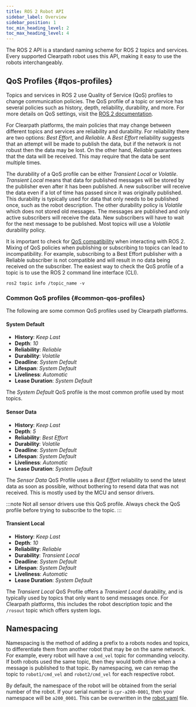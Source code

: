 ```yaml
---
title: ROS 2 Robot API
sidebar_label: Overview
sidebar_position: 1
toc_min_heading_level: 2
toc_max_heading_level: 4
---
```



The ROS 2 API is a standard naming scheme for ROS 2 topics and services. Every supported Clearpath
robot uses this API, making it easy to use the robots interchangeably.


## QoS Profiles {#qos-profiles}

Topics and services in ROS 2 use Quality of Service (QoS) profiles to change communication policies. The QoS profile
of a topic or service has several policies such as history, depth, reliability, durability, and more. For more details on 
QoS settings, visit the [ROS 2 documentation](https://docs.ros.org/en/humble/Concepts/About-Quality-of-Service-Settings.html).

For Clearpath platforms, the main policies that may change between different topics and services are reliability and durability. For reliability
there are two options: *Best Effort*, and *Reliable*. A *Best Effort* reliability suggests that an attempt will be made to publish
the data, but if the network is not robust then the data may be lost. On the other hand, *Reliable* guarantees that the data will be received.
This may require that the data be sent multiple times.

The durability of a QoS profile can be either *Transient Local* or *Volatile*. *Transient Local* means that data for published messages will
be stored by the publisher even after it has been published. A new subscriber will receive the data even if a lot of time has passed since it was originally published.
This durability is typically used for data that only needs to be published once, such as the robot description. The other durability policy is *Volatile* which does not
stored old messages. The messages are published and only active subscribers will receive the data. New subscribers will have to wait for the next message to be published.
Most topics will use a *Volatile* durability policy.

It is important to check for [QoS compatibility](https://docs.ros.org/en/humble/Concepts/Intermediate/About-Quality-of-Service-Settings.html#qos-compatibilities) when interacting with ROS 2.
Mixing of QoS policies when publishing or subscribing to topics can lead to incompatibility. For example, subscribing to a Best Effort publisher with a Reliable subscriber
is not compatible and will result in no data being received on the subscriber. The easiest way to check the QoS profile of a topic is to use the ROS 2 command line interface (CLI).

```
ros2 topic info /topic_name -v
```

### Common QoS profiles {#common-qos-profiles}

The following are some common QoS profiles used by Clearpath platforms.

#### System Default

* **History**: *Keep Last*
* **Depth**: *10*
* **Reliability**: *Reliable*
* **Durability**: *Volatile*
* **Deadline**: *System Default*
* **Lifespan**: *System Default*
* **Liveliness**: *Automatic*
* **Lease Duration**: *System Default*

The *System Default* QoS profile is the most common profile used by most topics.

#### Sensor Data

* **History**: *Keep Last*
* **Depth**: *5*
* **Reliability**: *Best Effort*
* **Durability**: *Volatile*
* **Deadline**: *System Default*
* **Lifespan**: *System Default*
* **Liveliness**: *Automatic*
* **Lease Duration**: *System Default*

The *Sensor Data* QoS Profile uses a *Best Effort* reliability to send the latest data
as soon as possible, without bothering to resend data that was not received. This is mostly used
by the MCU and sensor drivers.

:::note
Not all sensor drivers use this QoS profile. Always check the QoS profile before trying to subscribe to the topic.
:::

#### Transient Local

* **History**: *Keep Last*
* **Depth**: *10*
* **Reliability**: *Reliable*
* **Durability**: *Transient Local*
* **Deadline**: *System Default*
* **Lifespan**: *System Default*
* **Liveliness**: *Automatic*
* **Lease Duration**: *System Default*

The *Transient Local* QoS Profile offers a *Transient Local* durability, and is typically used by topics that only
want to send messages once. For Clearpath platforms, this includes the robot description topic and the `/rosout` topic
which offers system logs.

## Namespacing

Namespacing is the method of adding a prefix to a robots nodes and topics, to differentiate them from another robot that
may be on the same network. For example, every robot will have a `cmd_vel` topic for commanding velocity. If both robots
used the same topic, then they would both drive when a message is published to that topic. By namespacing, we can remap the topic
to `robot1/cmd_vel` and `robot2/cmd_vel` for each respective robot. 

By default, the namespace of the robot will be obtained from the serial number of the robot. If your serial number is `cpr-a200-0001`, then your namespace
will be `a200_0001`. This can be overwritten in the [robot.yaml](../config/yaml) file.